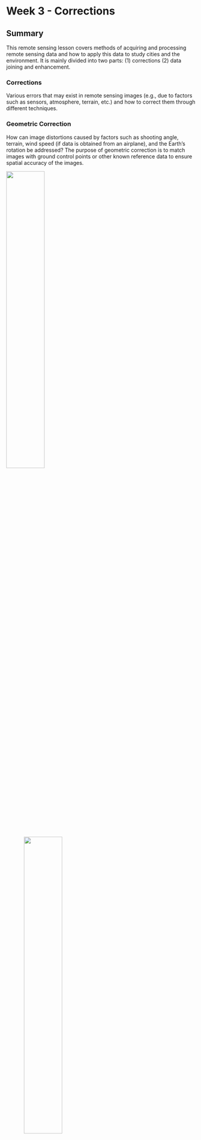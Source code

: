 # Week 3 - Corrections

## Summary

This remote sensing lesson covers methods of acquiring and processing remote sensing data and how to apply this data to study cities and the environment. It is mainly divided into two parts: (1) corrections (2) data joining and enhancement.

### Corrections

Various errors that may exist in remote sensing images (e.g., due to factors such as sensors, atmosphere, terrain, etc.) and how to correct them through different techniques.

### Geometric Correction

How can image distortions caused by factors such as shooting angle, terrain, wind speed (if data is obtained from an airplane), and the Earth's rotation be addressed? The purpose of geometric correction is to match images with ground control points or other known reference data to ensure spatial accuracy of the images.

![](images/3.1.1GeometricCorrection.gif){width="45%"}

            ![](images/3.1.1GeometricCorrection2.png){width="45%"}

Geometric correction process. Source: [Catalyst Earth](https://catalyst.earth/catalyst-system-files/help/COMMON/concepts/Ortho_explainSimpleGeoCorrection.html)

### Atmospheric Correction

Reduces the impact of atmospheric scattering and absorption on image quality through both relative and absolute methods.

-   **Relative correction**, such as DOS and Pseudo-Invariant Features, uses internal image references for correction and is suitable when atmospheric parameters are lacking.

-   **Absolute correction**, applies atmospheric models like MODTRAN for direct correction to obtain the true reflectance of the surface.

The choice of the appropriate correction method depends on application requirements and data conditions, with the goal of enhancing the accuracy and usability of remote sensing data.

![GF-1 WFV data true color composite map (left: before atmospheric correction; right: after atmospheric correction). Source: [Chapter 4 - Atmospheric correction of optical imagery, 2020](https://www-sciencedirect-com.libproxy.ucl.ac.uk/science/article/pii/B9780128158265000040#f0050)](images/3.1.3after%20atmospheric%20correction.jpg){width="70%"}

### Orthorectification/Topographic Correction

Correct image distortions caused by terrain undulations. Specifically, the height of mountains, buildings, and other topographic features can cause positional shifts in images, particularly around the edges. Converting remote sensing images from perspective to orthographic projection, using a Digital Elevation Model (DEM), aligns pixels with their true ground positions, essential for map accuracy and terrain analysis.

![TM scenes before and after topographic correction (composite of band 5, 4 and 3 in red, green and blue). Source: [Li et al., 2015](https://doi.org/10.3390/rs70506296)](week3-images/3.1.4remotesensing-07-06296-g002a.jpg){width="70%"}

### Radiometric Correction

Involves converting digital image data captured by sensors into true ground reflectance values. This process corrects for sensor system errors and atmospheric condition changes, like solar irradiance variations. Ensuring data comparability across different sensors and times is essential for analyses such as vegetation monitoring and land cover classification.

### Data Joining and Enhancement

This part gave me an understanding of how image data from different points in time or from different sensors can be effectively joined, and how image quality and visualisation of information can be improved through image enhancement techniques.

![The input and output of spatiotemporal data fusion. Source: [Zhu et al., 2018](https://www.mdpi.com/2072-4292/10/4/527#)](week3-images/3.2spatiotemporal%20data.png){width="70%"}

The image demonstrates a technique for image fusion. On the left, there is a sequence of dense, coarse images with low resolution but high acquisition frequency. In the middle, there are sparse, fine images with high resolution but lower frequency of acquisition. Through spatiotemporal data fusion, a high-resolution and information-rich fine image is synthesized (on the right), effectively combining the advantages of both image types.

Specifically, image enhancement methods include contrast enhancement, spatial enhancement (such as filtering and edge enhancement), Principal Component Analysis (PCA) for dimension reduction, texture analysis for spatial variation, and image fusion techniques to combine data from multiple sources or sensors (e.g., through feathering edge techniques).

## Application

After understanding the basic concepts of remote sensing and related terminology, I began to delve into its application areas, which help us solve many real-world problems.
